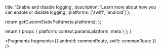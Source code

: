 
  title: 'Enable and disable logging',
  description: 'Learn more about how you can enable or disable logging',
  platforms: ['swift', 'android']
};

  return getCustomStaticPath(meta.platforms);
};

  return {
    props: {
      platform: context.params.platform,
      meta
    }
  };
}


<Fragments
  fragments={{
    android: commonRoute,
    swift: commonRoute
  }}
/>
